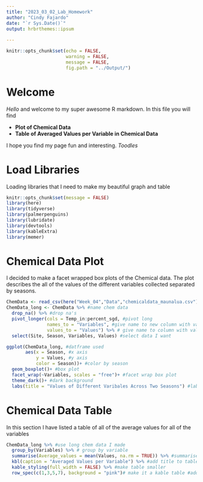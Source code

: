 ```yaml
---
title: "2023_03_02_Lab_Homework"
author: "Cindy Fajardo"
date: "`r Sys.Date()`"
output: hrbrthemes::ipsum
  
---
```


```r
knitr::opts_chunk$set(echo = FALSE,
                      warning = FALSE,
                      message = FALSE,
                      fig.path = "../Output/")
```
# Welcome
*Hello* and welcome to my super awesome R markdown. In this file you will find

-  **Plot of Chemical Data**
-  **Table of Averaged Values per Variable in Chemical Data**

I hope you find my page fun and interesting. _Toodles_

# Load Libraries
Loading libraries that I need to make my beautiful graph and table
```r
knitr::opts_chunk$set(message = FALSE)
library(here)
library(tidyverse)
library(palmerpenguins)
library(lubridate)
library(devtools)
library(kableExtra)
library(memer)
```

# Chemical Data Plot
I decided to make a facet wrapped box plots of the Chemical data. The plot describes the all of the values of the different variables collected separated by seasons.
```r
ChemData <- read_csv(here("Week_04","Data","chemicaldata_maunalua.csv")) #read data in
ChemData_long <- ChemData %>% #name chem data
  drop_na() %>% #drop na's
  pivot_longer(cols = Temp_in:percent_sgd, #pivot long
               names_to = "Variables", #give name to new column with variable names
               values_to = "Values") %>% # give name to column with values
  select(Site, Season, Variables, Values) #select data I want

ggplot(ChemData_long, #datframe used
       aes(x = Season, #x axis
           y = Values, #y axis
           color = Season))+ #color by season
  geom_boxplot()+ #box plot
  facet_wrap(~Variables, scales = "free")+ #facet wrap box plot
  theme_dark()+ #dark background
  labs(title = "Values of Different Varibales Across Two Seasons") #labels
```

# Chemical Data Table
In this section I have listed a table of all of the average values for all of the variables 
```r
ChemData_long %>% #use long chem data I made
  group_by(Variables) %>% # group by variable
  summarise(Average_values = mean(Values, na.rm = TRUE)) %>% #summarise all values for variables
  kbl(caption = "Averaged Values per Variable") %>% #add title to table
  kable_styling(full_width = FALSE) %>% #make table smaller
  row_spec(c(1,3,5,7), background = "pink")# make it a kable table #add color to every other row
```

